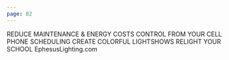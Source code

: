 ```yaml
---
page: 82
---
```


REDUCE MAINTENANCE & ENERGY COSTS CONTROL FROM YOUR CELL PHONE SCHEDULING CREATE COLORFUL LIGHTSHOWS RELIGHT YOUR SCHOOL EphesusLighting.com
